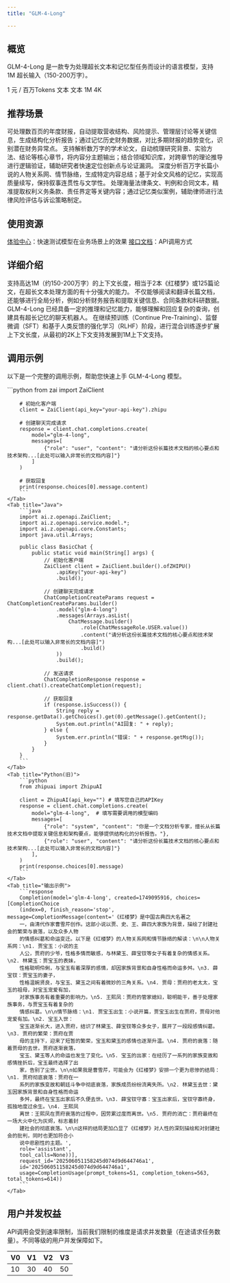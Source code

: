 ```yaml
---
title: "GLM-4-Long"

---
```

## <Icon icon="rectangle-list" iconType="solid" color="#134CFF" size={28} />   概览
GLM-4-Long 是一款专为处理超长文本和记忆型任务而设计的语言模型，支持 1M 超长输入（150-200万字）。

<CardGroup cols={3}>
  <Card title="价格" icon="circle-dollar">
    1 元 / 百万Tokens
  </Card>
  <Card title="输入模态" icon="arrow-down-right">
    文本
  </Card>
  <Card title="输出模态" icon="arrow-down-left">
    文本
  </Card>
  <Card title="上下文窗口" icon="arrow-down-arrow-up" iconType="regular">
    1M
  </Card>
  <Card title="最大输出Tokens" icon="maximize" iconType="regular">
    4K
  </Card>
</CardGroup>

## <Icon icon="stars" iconType="solid" color="#134CFF" size={28} />   推荐场景

<AccordionGroup>
  <Accordion title="财报解读" icon="file-invoice-dollar">
    可处理数百页的年度财报，自动提取营收结构、风险提示、管理层讨论等关键信息，生成结构化分析报告；通过记忆历史财务数据，对比多期财报的趋势变化，识别潜在财务异常点。
  </Accordion>
  <Accordion title="论文读取" icon="file-import">
    支持解析数万字的学术论文，自动梳理研究背景、实验方法、结论等核心章节，将内容分主题输出；结合领域知识库，对跨章节的理论推导进行逻辑验证，辅助研究者快速定位创新点与论证漏洞。
  </Accordion>
  <Accordion title="小说阅读" icon="book">
    深度分析百万字长篇小说的人物关系网、情节脉络，生成特定内容总结；基于对全文风格的记忆，实现高质量续写，保持叙事连贯性与文学性。
  </Accordion>
  <Accordion title="法律文书分析" icon="books">
    处理海量法律条文、判例和合同文本，精准提取权利义务条款、责任界定等关键内容；通过记忆类似案例，辅助律师进行法律风险评估与诉讼策略制定。
  </Accordion>
</AccordionGroup>

## <Icon icon="bars-sort" iconType="solid" color="#134CFF" size={28} />   使用资源

[体验中心](https://bigmodel.cn/trialcenter/modeltrial/text?modelCode=glm-4-long)：快速测试模型在业务场景上的效果
[接口文档](https://bigmodel.cn/dev/api/normal-model/glm-4)：API调用方式

## <Icon icon="arrow-down-from-line" iconType="solid" color="#134CFF" size={28} />   详细介绍

<Steps>
  <Step title="超长文本处理能力" iconType="regular" stepNumber={1} titleSize="h3">
    支持高达1M（约150-200万字）的上下文长度，相当于2本《红楼梦》或125篇论文，在超长文本处理方面的有十分强大的能力。
  </Step>
  <Step title="推理能力" iconType="regular" stepNumber={2} titleSize="h3">
    不仅能够阅读和翻译长篇文档，还能够进行全局分析，例如分析财务报告和提取关键信息、合同条款和科研数据。GLM-4-Long 已经具备一定的推理和记忆能力，能够理解和回应复杂的查询，创建具有超长记忆的聊天机器人。
  </Step>
  <Step title="技术关键点" iconType="regular" stepNumber={3} titleSize="h3">
    在继续预训练（Continue Pre-Training）、监督微调（SFT）和基于人类反馈的强化学习（RLHF）阶段，进行混合训练逐步扩展上下文长度，从最初的2K上下文支持发展到1M上下文支持。
  </Step>
</Steps>

## <Icon icon="rectangle-code" iconType="solid" color="#134CFF" size={28} />   调用示例

以下是一个完整的调用示例，帮助您快速上手 GLM-4-Long 模型。

<Tabs>
    <Tab title="Python">
        ```python
        from zai import ZaiClient

        # 初始化客户端
        client = ZaiClient(api_key="your-api-key").zhipu

        # 创建聊天完成请求
        response = client.chat.completions.create(
            model="glm-4-long",
            messages=[
                {"role": "user", "content": "请分析这份长篇技术文档的核心要点和技术架构...[此处可以输入非常长的文档内容]"}
            ]
        )

        # 获取回复
        print(response.choices[0].message.content)
        ```
    </Tab>
    <Tab title="Java">
        ```java
        import ai.z.openapi.ZaiClient;
        import ai.z.openapi.service.model.*;
        import ai.z.openapi.core.Constants;
        import java.util.Arrays;

        public class BasicChat {
            public static void main(String[] args) {
                // 初始化客户端
                ZaiClient client = ZaiClient.builder().ofZHIPU()
                    .apiKey("your-api-key")
                    .build();

                // 创建聊天完成请求
                ChatCompletionCreateParams request = ChatCompletionCreateParams.builder()
                    .model("glm-4-long")
                    .messages(Arrays.asList(
                        ChatMessage.builder()
                            .role(ChatMessageRole.USER.value())
                            .content("请分析这份长篇技术文档的核心要点和技术架构...[此处可以输入非常长的文档内容]")
                            .build()
                    ))
                    .build();

                // 发送请求
                ChatCompletionResponse response = client.chat().createChatCompletion(request);

                // 获取回复
                if (response.isSuccess()) {
                    String reply = response.getData().getChoices().get(0).getMessage().getContent();
                    System.out.println("AI回复: " + reply);
                } else {
                    System.err.println("错误: " + response.getMsg());
                }
            }
        }
        ```
    </Tab>
    <Tab title="Python(旧)">
        ```python
        from zhipuai import ZhipuAI
        
        client = ZhipuAI(api_key="") # 填写您自己的APIKey
        response = client.chat.completions.create(
            model="glm-4-long",  # 填写需要调用的模型编码
            messages=[
                {"role": "system", "content": "你是一个文档分析专家，擅长从长篇技术文档中提取关键信息和架构要点，能够提供结构化的分析报告。"},
                {"role": "user", "content": "请分析这份长篇技术文档的核心要点和技术架构...[此处可以输入非常长的文档内容]"}
            ],
        )
        print(response.choices[0].message)
        ```
    </Tab>
    <Tab title="输出示例">
        ```response
        Completion(model='glm-4-long', created=1749095916, choices=[CompletionChoice
        (index=0, finish_reason='stop', message=CompletionMessage(content='《红楼梦》是中国古典四大名著之
        一，由清代作家曹雪芹创作。这部小说以贾、史、王、薛四大家族为背景，描绘了封建社会的繁荣与衰落，以及众多人物
        的情感纠葛和命运变迁。以下是《红楼梦》的人物关系网和情节脉络的解读：\n\n人物关系网：\n1. 贾宝玉：小说的主
        人公，贾府的少爷，性格多情而敏感，与林黛玉、薛宝钗等女子有着复杂的情感关系。\n2. 林黛玉：贾宝玉的表妹，
        性格聪明伶俐，与宝玉有着深厚的感情，却因家族背景和自身性格而命运多舛。\n3. 薛宝钗：贾宝玉的妻子，
        性格温婉贤良，与宝玉、黛玉之间有着微妙的三角关系。\n4. 贾母：贾府的老太太，宝玉的祖母，对宝玉宠爱有加，
        对家族事务有着重要的影响力。\n5. 王熙凤：贾府的管家媳妇，聪明能干，善于处理家族事务，与贾宝玉有着复杂的
        情感纠葛。\n\n情节脉络：\n1. 贾宝玉出生：小说开篇，贾宝玉出生在贾府，贾母对他宠爱有加。\n2. 宝玉入世：
        宝玉逐渐长大，进入贾府，结识了林黛玉、薛宝钗等众多女子，展开了一段段感情纠葛。\n3. 贾府的繁荣：贾府在贾
        母的主持下，迎来了短暂的繁荣，宝玉和黛玉的感情也逐渐升温。\n4. 贾府的衰落：随着贾母的去世，贾府逐渐衰落，
        宝玉、黛玉等人的命运也发生了变化。\n5. 宝玉的出家：在经历了一系列的家族变故和感情挫折后，宝玉最终选择了出
        家，告别了尘世。\n\n如果我是曹雪芹，可能会为《红楼梦》安排一个更为悲惨的结局：\n1. 贾府彻底衰落：贾府在一
        系列的家族变故和朝廷斗争中彻底衰落，家族成员纷纷流离失所。\n2. 林黛玉去世：黛玉因家族背景和自身性格而命运
        多舛，最终在宝玉出家后不久便去世。\n3. 薛宝钗守寡：宝玉出家后，宝钗守寡终身，孤独地度过余生。\n4. 王熙凤
        离世：王熙凤在贾府衰落的过程中，因劳累过度而离世。\n5. 贾府的消亡：贾府最终在一场大火中化为灰烬，标志着封
        建社会的彻底衰落。\n\n这样的结局更加凸显了《红楼梦》对人性的深刻描绘和对封建社会的批判，同时也更加符合小
        说中悲剧性的主题。',
        role='assistant',
        tool_calls=None))],
        request_id='202506051158245d074d9d644746a1',
        id='202506051158245d074d9d644746a1',
        usage=CompletionUsage(prompt_tokens=51, completion_tokens=563, total_tokens=614))
        ```
    </Tab>
</Tabs>

## <Icon icon="square-user" iconType="solid" color="#134CFF" size={28} />   用户并发权益

API调用会受到速率限制，当前我们限制的维度是请求并发数量（在途请求任务数量）。不同等级的用户并发保障如下。

| V0 | V1 | V2 | V3 |
| --- | --- | --- | --- |
| 10 | 30 | 40 | 50 |
